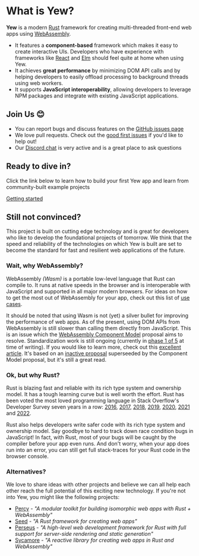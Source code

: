 # What is Yew?

**Yew** is a modern [Rust](https://www.rust-lang.org/) framework for creating multi-threaded
front-end web apps using [WebAssembly](https://webassembly.org/).

-   It features a **component-based** framework which makes it easy to create interactive UIs.
    Developers who have experience with frameworks like [React](https://reactjs.org/) and
    [Elm](https://elm-lang.org/) should feel quite at home when using Yew.
-   It achieves **great performance** by minimizing DOM API calls and by helping developers to easily
    offload processing to background threads using web workers.
-   It supports **JavaScript interoperability**, allowing developers to leverage NPM packages and
    integrate with existing JavaScript applications.

## Join Us 😊

-   You can report bugs and discuss features on the [GitHub issues page](https://github.com/yewstack/yew/issues)
-   We love pull requests. Check out the [good first issues](https://github.com/yewstack/yew/issues?q=is%3Aopen+is%3Aissue+label%3A%22good+first+issue%22)
    if you'd like to help out!
-   Our [Discord chat](https://discord.gg/VQck8X4) is very active and is a great place to ask
    questions

## Ready to dive in?

Click the link below to learn how to build your first Yew app and learn from community-built example
projects

[Getting started](/docs/getting-started/introduction)

## Still not convinced?

This project is built on cutting edge technology and is great for developers who like to develop the
foundational projects of tomorrow. We think that the speed and reliability of the technologies on
which Yew is built are set to become the standard for fast and resilient web applications of the
future.

### Wait, why WebAssembly?

WebAssembly _\(Wasm\)_ is a portable low-level language that Rust can compile to. It runs at native
speeds in the browser and is interoperable with JavaScript and supported in all major modern
browsers. For ideas on how to get the most out of WebAssembly for your app, check out this list of
[use cases](https://webassembly.org/docs/use-cases/).

It should be noted that using Wasm is not \(yet\) a silver bullet for improving the performance of
web apps. As of the present, using DOM APIs from WebAssembly is still slower than calling them
directly from JavaScript. This is an issue which the
[WebAssembly Component Model](https://github.com/WebAssembly/component-model) proposal aims to
resolve. Standardization work is still ongoing (currently in
[phase 1 of 5](https://github.com/WebAssembly/proposals) at time of writing). If you would like
to learn more, check out this
[excellent article](https://hacks.mozilla.org/2019/08/webassembly-interface-types/). It's based on an
[inactive proposal](https://github.com/WebAssembly/interface-types/blob/main/proposals/interface-types/Explainer.md)
superseeded by the Component Model proposal, but it's still a great read.

### Ok, but why Rust?

Rust is blazing fast and reliable with its rich type system and ownership model. It has a tough
learning curve but is well worth the effort. Rust has been voted the most loved programming
language in Stack Overflow's Developer Survey seven years in a row:
[2016](https://insights.stackoverflow.com/survey/2016#technology-most-loved-dreaded-and-wanted),
[2017](https://insights.stackoverflow.com/survey/2017#most-loved-dreaded-and-wanted),
[2018](https://insights.stackoverflow.com/survey/2018#technology-_-most-loved-dreaded-and-wanted-languages),
[2019](https://insights.stackoverflow.com/survey/2019#technology-_-most-loved-dreaded-and-wanted-languages),
[2020](https://insights.stackoverflow.com/survey/2020#most-loved-dreaded-and-wanted),
[2021](https://insights.stackoverflow.com/survey/2021/#technology-most-loved-dreaded-and-wanted) and
[2022](https://survey.stackoverflow.co/2022/#section-most-loved-dreaded-and-wanted-programming-scripting-and-markup-languages).

Rust also helps developers write safer code with its rich type system and ownership model. Say
goodbye to hard to track down race condition bugs in JavaScript! In fact, with Rust, most of your
bugs will be caught by the compiler before your app even runs. And don't worry, when your app does
run into an error, you can still get full stack-traces for your Rust code in the browser console.

### Alternatives?

We love to share ideas with other projects and believe we can all help each other reach the full
potential of this exciting new technology. If you're not into Yew, you might like the following
projects:

-   [Percy](https://github.com/chinedufn/percy) - _"A modular toolkit for building isomorphic web apps
    with Rust + WebAssembly"_
-   [Seed](https://github.com/seed-rs/seed) - _"A Rust framework for creating web apps"_
-   [Perseus](https://github.com/arctic-hen7/perseus) - _"A high-level web development framework for Rust with full support for server-side rendering and static generation"_
-   [Sycamore](https://github.com/sycamore-rs/sycamore) - _"A reactive library for creating web apps in Rust and WebAssembly"_
